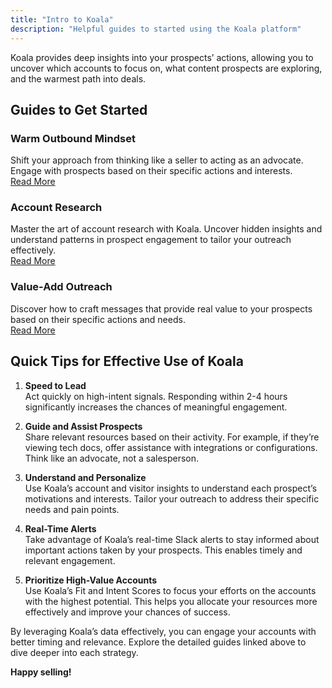 ```yaml
---
title: "Intro to Koala"
description: "Helpful guides to started using the Koala platform"
---
```


Koala provides deep insights into your prospects’ actions, allowing you to uncover which accounts to focus on, what content prospects are exploring, and the warmest path into deals.

## Guides to Get Started

### Warm Outbound Mindset
Shift your approach from thinking like a seller to acting as an advocate. Engage with prospects based on their specific actions and interests.  
[Read More](https://getkoala.com/docs/rep-guides/warm-outbound-mindset)

### Account Research
Master the art of account research with Koala. Uncover hidden insights and understand patterns in prospect engagement to tailor your outreach effectively.  
[Read More](https://getkoala.com/docs/rep-guides/use-koala-for-research)

### Value-Add Outreach
Discover how to craft messages that provide real value to your prospects based on their specific actions and needs.  
[Read More](https://getkoala.com/docs/rep-guides/send-great-sales-messages)

## Quick Tips for Effective Use of Koala

1. **Speed to Lead**  
   Act quickly on high-intent signals. Responding within 2-4 hours significantly increases the chances of meaningful engagement.

2. **Guide and Assist Prospects**  
   Share relevant resources based on their activity. For example, if they’re viewing tech docs, offer assistance with integrations or configurations. Think like an advocate, not a salesperson.

3. **Understand and Personalize**  
   Use Koala’s account and visitor insights to understand each prospect’s motivations and interests. Tailor your outreach to address their specific needs and pain points.

4. **Real-Time Alerts**  
   Take advantage of Koala’s real-time Slack alerts to stay informed about important actions taken by your prospects. This enables timely and relevant engagement.

5. **Prioritize High-Value Accounts**  
   Use Koala’s Fit and Intent Scores to focus your efforts on the accounts with the highest potential. This helps you allocate your resources more effectively and improve your chances of success.

By leveraging Koala’s data effectively, you can engage your accounts with better timing and relevance. Explore the detailed guides linked above to dive deeper into each strategy.

**Happy selling!**